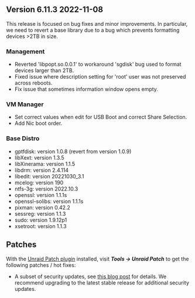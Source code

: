 ## Version 6.11.3 2022-11-08

This release is focused on bug fixes and minor improvements. In particular, we need to revert a base library due to a bug which
prevents formatting devices >2TB in size.

### Management

- Reverted 'libpopt.so.0.0.1' to workaround 'sgdisk' bug used to format devices larger than 2TB.
- Fixed issue where description setting for 'root' user was not preserved across reboots.
- Fix issue that sometimes information window opens empty.

### VM Manager

- Set correct values when edit for USB Boot and correct Share Selection.
- Add Nic boot order.

### Base Distro

- gptfdisk: version 1.0.8 (revert from version 1.0.9)
- libXext: version 1.3.5
- libXinerama: version 1.1.5
- libdrm: version 2.4.114
- libedit: version 20221030_3.1
- mcelog: version 190
- ntfs-3g: version 2022.10.3
- openssl: version 1.1.1s
- openssl-solibs: version 1.1.1s
- pixman: version 0.42.2
- sessreg: version 1.1.3
- sudo: version 1.9.12p1
- xsetroot: version 1.1.3

## Patches

With the [Unraid Patch plugin](https://forums.unraid.net/topic/185560-unraid-patch-plugin/) installed, visit ***Tools → Unraid Patch*** to get the following patches / hot fixes:

- A subset of security updates, see [this blog post](https://unraid.net/blog/cvd) for details. We recommend upgrading to the latest stable release for additional security updates.
